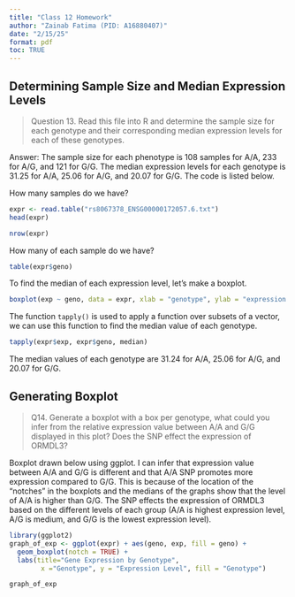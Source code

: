 ```yaml
---
title: "Class 12 Homework"
author: "Zainab Fatima (PID: A16880407)"
date: "2/15/25"
format: pdf
toc: TRUE
---
```

## Determining Sample Size and Median Expression Levels

> Question 13. Read this file into R and determine the sample size for each genotype and their corresponding median expression levels for each of these genotypes.

Answer: The sample size for each phenotype is 108 samples for A/A, 233 for A/G, and 121 for G/G. The median expression levels for each genotype is 31.25 for A/A, 25.06 for A/G, and 20.07 for G/G. The code is listed below. 

How many samples do we have?

```r
expr <- read.table("rs8067378_ENSG00000172057.6.txt")
head(expr)
```

```r
nrow(expr)
```
How many of each sample do we have?

```r
table(expr$geno)
```

To find the median of each expression level, let's make a boxplot.

```r
boxplot(exp ~ geno, data = expr, xlab = "genotype", ylab = "expression values")
```

The function `tapply()` is used to apply a function over subsets of a vector, we can use this function to find the median value of each genotype.

```r
tapply(expr$exp, expr$geno, median)
```

The median values of each genotype are 31.24 for A/A, 25.06 for A/G, and 20.07 for G/G. 

## Generating Boxplot

> Q14. Generate a boxplot with a box per genotype, what could you infer from the relative expression value between A/A and G/G displayed in this plot? Does the SNP effect the expression of ORMDL3?

Boxplot drawn below using ggplot. I can infer that expression value between A/A and G/G is different and that A/A SNP promotes more expression compared to G/G. This is because of the location of the "notches" in the boxplots and the medians of the graphs show that the level of A/A is higher than G/G. The SNP effects the expression of ORMDL3 based on the different levels of each group (A/A is highest expression level, A/G is medium, and G/G is the lowest expression level).  

```r
library(ggplot2)
graph_of_exp <- ggplot(expr) + aes(geno, exp, fill = geno) + 
  geom_boxplot(notch = TRUE) +
  labs(title="Gene Expression by Genotype",
        x ="Genotype", y = "Expression Level", fill = "Genotype")

graph_of_exp
```






